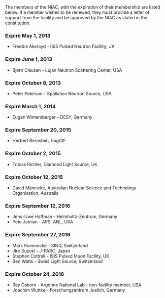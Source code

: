 The members of the NIAC, with the expiration of their membership are listed below. If a member wishes to be renewed, they must provide a letter of support from the facility and be approved by the NIAC as stated in the [[NIAC|constitution]].

===Expire May 1, 2013===
*Freddie Akeroyd - ISIS Pulsed Neutron Facility, UK 

===Expire June 1, 2013===
*Bjørn Clausen - Lujan Neutron Scattering Center, USA

===Expire October 8, 2013===
*Peter Peterson - Spallation Neutron Source, USA 

===Expire March 1, 2014===
*Eugen Wintersberger - DESY, Germany

===Expire September 20, 2015===
*Herbert Bernstein, ImgCIF

===Expire October 2, 2015===
*Tobias Richter, Diamond Light Source, UK

===Expire October 12, 2015===
*David Männicke, Australian Nuclear Science and Technology Organisation, Australia

===Expire September 12, 2016===
*Jens-Uwe Hoffman - Helmholtz-Zentrum, Germany
*Pete Jemian - APS, ANL, USA

===Expire September 27, 2016===
*Mark Koennecke - SINQ, Switzerland 
*Jiro Suzuki - J-PARC, Japan
*Stephen Cottrell - ISIS Pulsed Muon Facility, UK
*Ben Watts - Swiss Light Source, Switzerland

===Expire October 24, 2016===
*Ray Osborn - Argonne National Lab - non-facility member, USA
*Joachim Wuttke - Forschungzentrum Juelich, Germany